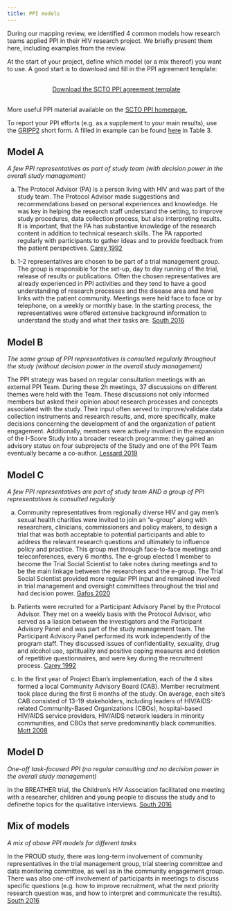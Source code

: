 ```yaml
---
title: PPI models
---
```


During our mapping review, we identified 4 common models how research teams applied PPI in their HIV research project. We briefly present them here, including examples from the review.

At the start of your project, define which model (or a mix thereof) you want to use. A good start is to download and fill in the PPI agreement template:

```{=html}
<div  style="margin: 30px; text-align: center;">
<a class="btn btn-primary" href="https://alainamstutz.github.io/SHCS-PPI-map-website/ppi_written_agreement_template_v1.0_230301.docx" role="button" target="_blank" style="padding: 15px 30px;">Download the SCTO PPI agreement template</a>
</div>
```

More useful PPI material available on the <a href="https://www.scto.ch/en/patient-and-public-involvement/ppi-resources.html" target="_blank">SCTO PPI homepage.</a>

To report your PPI efforts (e.g. as a supplement to your main results), use the <a href="https://researchinvolvement.biomedcentral.com/articles/10.1186/s40900-017-0062-2/tables/2" target="_blank">GRIPP2</a> short form. A filled in example can be found
<a href="https://www.bmj.com/content/358/bmj.j3453" target="_blank">here</a> in Table 3.

## Model A

*A few PPI representatives as part of study team (with decision power in the overall study management)*

(a) The Protocol Advisor (PA) is a person living with HIV and was part of the study team. The  Protocol Advisor made suggestions and recommendations based on personal experiences and knowledge. He was key in helping the research staff understand the setting, to improve study procedures, data collection process, but also interpreting results. It is important, that the PA has substantive knowledge of the research content in addition to technical research skills. The PA rapported regularly with participants to gather ideas and to provide feedback from the patient perspectives.
<a href='https://tinyurl.com/Carey1992'>Carey 1992</a>

(b) 1-2 representatives are chosen to be part of a trial management group. The group is responsible for the set-up, day to day running of the trial, release of results or publications. Often the chosen representatives are already experienced in PPI activities and they tend to have a good understanding of research processes and the disease area and have links with the patient community. Meetings were held face to face or by telephone, on a weekly or monthly base. In the starting process, the representatives were offered extensive background information to understand the study and what their tasks are.
<a href='https://tinyurl.com/South2016'>South 2016</a>

## Model B

*The same group of PPI representatives is consulted regularly throughout the study (without decision power in the overall study management)*

The PPI strategy was based on regular consultation meetings with an external PPI Team. During these 2h meetings, 37 discussions on different themes were held with the Team. These discussions not only informed members but asked their opinion about research processes and concepts associated with the study. Their input often served to improve/validate data collection instruments and research results, and, more specifically, make decisions concerning the development of and the organization of patient engagement. Additionally, members were actively involved in the expansion of the I-Score Study into a broader research programme: they gained an advisory status on four subprojects of the Study and one of the PPI Team eventually became a co-author.
<a href='https://tinyurl.com/Lessard2019'>Lessard 2019</a>

## Model C

*A few PPI representatives are part of study team AND a group of PPI representatives is consulted regularly*

(a) Community representatives from regionally diverse HIV and gay men’s sexual health charities were invited to join an "e-group" along with researchers, clinicians, commissioners and policy makers, to design a trial that was both acceptable to potential participants and able to address the relevant research questions and ultimately to influence policy and practice. This group met through face-to-face meetings and teleconferences, every 6 months. The e-group elected 1 member to become the Trial Social Scientist to take notes during meetings and to be the main linkage between the researchers and the e-group. The Trial Social Scientist provided more regular PPI input and remained involved in trial management and oversight committees throughout the trial and had decision power.
<a href='https://tinyurl.com/Gafos2020'>Gafos 2020</a>

(b) Patients were recruited for a Participant Advisory Panel by the Protocol Advisor. They met on a weekly basis with the Protocol Advisor, who served as a liasion between the investigators and the Participant Advisory Panel and was part of the study management team. The Participant Advisory Panel performed its work independently of the program staff. They discussed issues of confidentiality, sexuality, drug and alcohol use, spitituality and positive coping measures and deletion of repetitive questionnaires, and were key during the recruitment process.
<a href='https://tinyurl.com/Carey1992'>Carey 1992</a>

(c) In the first year of Project Eban’s implementation, each of the 4 sites formed a local Community Advisory Board (CAB). Member recruitment took place during the first 6 months of the study. On average, each site’s CAB consisted of 13–19 stakeholders, including leaders of HIV/AIDS-related Community-Based Organizations (CBOs), hospital-based HIV/AIDS service providers, HIV/AIDS network leaders in minority communities, and CBOs that serve predominantly black communities.
<a href='https://tinyurl.com/MottCAB2008'>Mott 2008</a>

## Model D

*One-off task-focused PPI (no regular consulting and no decision power in the overall study management)*

In the BREATHER trial, the Children's HIV Association facilitated one meeting with a researcher, children and young people to discuss the study and to definethe  topics for the qualitative interviews.
<a href='https://tinyurl.com/South2016'>South 2016</a>

## Mix of models

*A mix of above PPI models for different tasks*

In the PROUD study, there was long-term involvement of community representatives in the trial management group, trial steering committee and data monitoring committee, as well as in the community engagement group. There was also one-off involvement of participants in meetings to discuss specific questions (e.g. how to improve recruitment, what the next priority research question was, and how to interpret and communicate the results).
<a href='https://tinyurl.com/South2016'>South 2016</a>